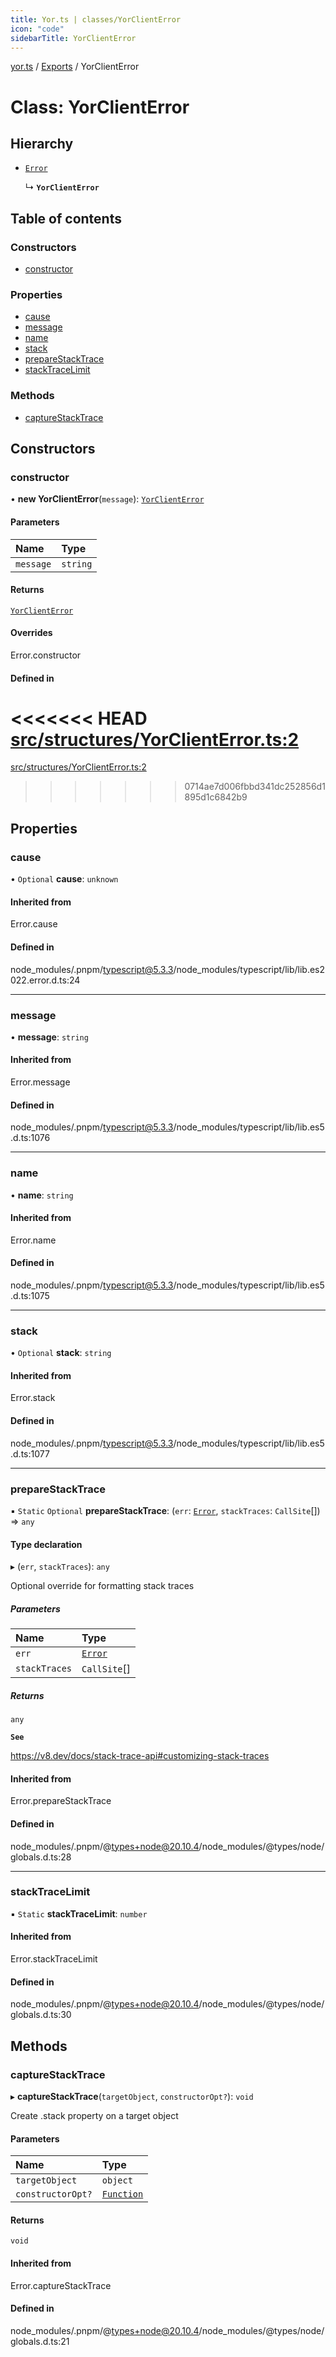 ```yaml
---
title: Yor.ts | classes/YorClientError
icon: "code"
sidebarTitle: YorClientError
---
```

[yor.ts](../README) / [Exports](../modules) / YorClientError

# Class: YorClientError

## Hierarchy

- [`Error`]( https://developer.mozilla.org/docs/Web/JavaScript/Reference/Global_Objects/Error )

  ↳ **`YorClientError`**

## Table of contents

### Constructors

- [constructor](YorClientError#constructor)

### Properties

- [cause](YorClientError#cause)
- [message](YorClientError#message)
- [name](YorClientError#name)
- [stack](YorClientError#stack)
- [prepareStackTrace](YorClientError#preparestacktrace)
- [stackTraceLimit](YorClientError#stacktracelimit)

### Methods

- [captureStackTrace](YorClientError#capturestacktrace)

## Constructors

### constructor

• **new YorClientError**(`message`): [`YorClientError`](YorClientError)

#### Parameters

| Name | Type |
| :------ | :------ |
| `message` | `string` |

#### Returns

[`YorClientError`](YorClientError)

#### Overrides

Error.constructor

#### Defined in

<<<<<<< HEAD
[src/structures/YorClientError.ts:2](https://github.com/OreOreki/interactions.ts/blob/17758ff/src/structures/YorClientError.ts#L2)
=======
[src/structures/YorClientError.ts:2](https://github.com/OreOreki/yor.ts/blob/17758ff/src/structures/YorClientError.ts#L2)
>>>>>>> 0714ae7d006fbbd341dc252856d1895d1c6842b9

## Properties

### cause

• `Optional` **cause**: `unknown`

#### Inherited from

Error.cause

#### Defined in

node_modules/.pnpm/typescript@5.3.3/node_modules/typescript/lib/lib.es2022.error.d.ts:24

___

### message

• **message**: `string`

#### Inherited from

Error.message

#### Defined in

node_modules/.pnpm/typescript@5.3.3/node_modules/typescript/lib/lib.es5.d.ts:1076

___

### name

• **name**: `string`

#### Inherited from

Error.name

#### Defined in

node_modules/.pnpm/typescript@5.3.3/node_modules/typescript/lib/lib.es5.d.ts:1075

___

### stack

• `Optional` **stack**: `string`

#### Inherited from

Error.stack

#### Defined in

node_modules/.pnpm/typescript@5.3.3/node_modules/typescript/lib/lib.es5.d.ts:1077

___

### prepareStackTrace

▪ `Static` `Optional` **prepareStackTrace**: (`err`: [`Error`]( https://developer.mozilla.org/docs/Web/JavaScript/Reference/Global_Objects/Error ), `stackTraces`: `CallSite`[]) => `any`

#### Type declaration

▸ (`err`, `stackTraces`): `any`

Optional override for formatting stack traces

##### Parameters

| Name | Type |
| :------ | :------ |
| `err` | [`Error`]( https://developer.mozilla.org/docs/Web/JavaScript/Reference/Global_Objects/Error ) |
| `stackTraces` | `CallSite`[] |

##### Returns

`any`

**`See`**

https://v8.dev/docs/stack-trace-api#customizing-stack-traces

#### Inherited from

Error.prepareStackTrace

#### Defined in

node_modules/.pnpm/@types+node@20.10.4/node_modules/@types/node/globals.d.ts:28

___

### stackTraceLimit

▪ `Static` **stackTraceLimit**: `number`

#### Inherited from

Error.stackTraceLimit

#### Defined in

node_modules/.pnpm/@types+node@20.10.4/node_modules/@types/node/globals.d.ts:30

## Methods

### captureStackTrace

▸ **captureStackTrace**(`targetObject`, `constructorOpt?`): `void`

Create .stack property on a target object

#### Parameters

| Name | Type |
| :------ | :------ |
| `targetObject` | `object` |
| `constructorOpt?` | [`Function`]( https://developer.mozilla.org/docs/Web/JavaScript/Reference/Global_Objects/Function ) |

#### Returns

`void`

#### Inherited from

Error.captureStackTrace

#### Defined in

node_modules/.pnpm/@types+node@20.10.4/node_modules/@types/node/globals.d.ts:21
